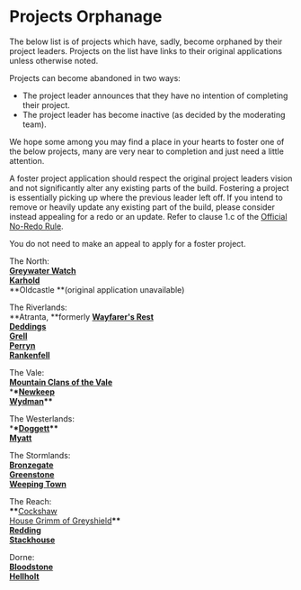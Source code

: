 # Projects Orphanage

The below list is of projects which have, sadly, become orphaned by their project leaders. Projects on the list have links to their original applications unless otherwise noted.

Projects can become abandoned in two ways:

- The project leader announces that they have no intention of completing their project.
- The project leader has become inactive (as decided by the moderating team).

We hope some among you may find a place in your hearts to foster one of the below projects, many are very near to completion and just need a little attention.

A foster project application should respect the original project leaders vision and not significantly alter any existing parts of the build. Fostering a project is essentially picking up where the previous leader left off. If you intend to remove or heavily update any existing part of the build, please consider instead appealing for a redo or an update. Refer to clause 1.c of the [Official No-Redo Rule](https://westeroscraft.com/wiki/guides/official-no-redo-rule).

You do not need to make an appeal to apply for a foster project.

The North:  
[**Greywater Watch**](https://forum.westeroscraft.com/threads/old-project-application-graywater-watch.943/)  
[**Karhold**](https://forum.westeroscraft.com/threads/old-project-application-karhold-by-mrtxi-flemishguard.2240/)  
**Oldcastle **(original application unavailable)

The Riverlands:  
**Atranta, **formerly [**Wayfarer's Rest**](https://forum.westeroscraft.com/threads/old-project-app-wayfarers-rest-by-barkus-smp.2230/)  
[**Deddings**](https://forum.westeroscraft.com/threads/house-deddings-rattlez.401/)  
**[Grell](https://forum.westeroscraft.com/threads/old-project-application-house-grell.2229/)  
**[Perryn](https://forum.westeroscraft.com/threads/old-project-application-perryn.947/)**  
[Rankenfell](https://forum.westeroscraft.com/threads/project-application-house-rankenfell.1456/)**

The Vale:  
[**Mountain Clans of the Vale**](https://forum.westeroscraft.com/threads/old-project-application-mountain-clans-of-the-vale.942/)  
\***\*[Newkeep](https://forum.westeroscraft.com/threads/house-hersy-of-newkeep.35/)  
[Wydman](https://forum.westeroscraft.com/threads/wydman-thread-now-open.415/#post-8270)\*\***

The Westerlands:  
\***\*[Doggett](https://forum.westeroscraft.com/threads/house-doggett-desmera.1774/)\*\***  
[**Myatt**](https://forum.westeroscraft.com/threads/old-project-application-house-myatt-by-padrao1796.2242/)

The Stormlands:  
[**Bronzegate**](https://forum.westeroscraft.com/threads/old-project-application-bronzegate.946/)  
[**Greenstone**](https://forum.westeroscraft.com/threads/foster-project-house-estermont-of-green-stone.1000/)  
[**Weeping Town**](https://forum.westeroscraft.com/threads/project-application-weeping-town.2004/)

The Reach:  
**\*\***[Cockshaw](https://forum.westeroscraft.com/threads/old-project-application-house-cockshaw-by-newenglandred09.2233/)  
[House Grimm of Greyshield](https://forum.westeroscraft.com/threads/old-project-application-greyshield.950/)**\*\***  
**[Redding](https://forum.westeroscraft.com/threads/redding-update.547/)  
[Stackhouse](https://forum.westeroscraft.com/threads/project-application-stackhouse-by-cc.2910/)**

Dorne:  
[**Bloodstone**](https://forum.westeroscraft.com/threads/bloodstone-by-birdman7.1880/post-23280)  
[**Hellholt**](https://forum.westeroscraft.com/threads/project-application-hellholt-by-majortom12466-_benja.50/)
